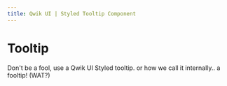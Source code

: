 ```yaml
---
title: Qwik UI | Styled Tooltip Component
---
```



# Tooltip

Don't be a fool, use a Qwik UI Styled tooltip. or how we call it internally.. a fooltip! (WAT?)

<StatusBanner status={statusByComponent.styled.Tooltip} />

